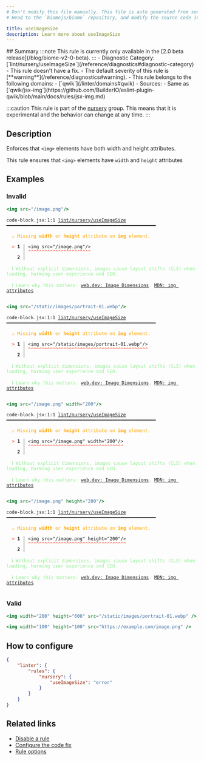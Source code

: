 ```yaml
---
# Don't modify this file manually. This file is auto generated from source, and you will lose your changes next time the website is built.
# Head to the `biomejs/biome` repository, and modify the source code in there.

title: useImageSize
description: Learn more about useImageSize
---
```


<Tabs>
<TabItem label="JSX and TSX" icon="seti:javascript">
## Summary
:::note
This rule is currently only available in the [2.0 beta release](/blog/biome-v2-0-beta).
:::
- Diagnostic Category: [`lint/nursery/useImageSize`](/reference/diagnostics#diagnostic-category)
- This rule doesn't have a fix.
- The default severity of this rule is [**warning**](/reference/diagnostics#warning).
- This rule belongs to the following domains:
  - [`qwik`](/linter/domains#qwik)
- Sources: 
  - Same as [`qwik/jsx-img`](https://github.com/BuilderIO/eslint-plugin-qwik/blob/main/docs/rules/jsx-img.md)

:::caution
This rule is part of the [nursery](/linter/rules/#nursery) group. This means that it is experimental and the behavior can change at any time.
:::
## Description
Enforces that `<img>` elements have both width and height attributes.

This rule ensures that `<img>` elements have `width` and `height` attributes

## Examples

### Invalid

```jsx
<img src="/image.png"/>
```

<pre class="language-text"><code class="language-text">code-block.jsx:1:1 <a href="https://biomejs.dev/linter/rules/use-image-size">lint/nursery/useImageSize</a> ━━━━━━━━━━━━━━━━━━━━━━━━━━━━━━━━━━━━━━━━━━━━━━━━━━━━━━━<br /><br />  <strong><span style="color: Orange;">⚠</span></strong> <span style="color: Orange;">Missing </span><span style="color: Orange;"><strong>width</strong></span><span style="color: Orange;"> or </span><span style="color: Orange;"><strong>height</strong></span><span style="color: Orange;"> attribute on </span><span style="color: Orange;"><strong>img</strong></span><span style="color: Orange;"> element.</span><br />  <br />  <strong><span style="color: Tomato;">&gt;</span></strong> <strong>1 │ </strong>&lt;img src=&quot;/image.png&quot;/&gt;<br />   <strong>   │ </strong><strong><span style="color: Tomato;">^</span></strong><strong><span style="color: Tomato;">^</span></strong><strong><span style="color: Tomato;">^</span></strong><strong><span style="color: Tomato;">^</span></strong><strong><span style="color: Tomato;">^</span></strong><strong><span style="color: Tomato;">^</span></strong><strong><span style="color: Tomato;">^</span></strong><strong><span style="color: Tomato;">^</span></strong><strong><span style="color: Tomato;">^</span></strong><strong><span style="color: Tomato;">^</span></strong><strong><span style="color: Tomato;">^</span></strong><strong><span style="color: Tomato;">^</span></strong><strong><span style="color: Tomato;">^</span></strong><strong><span style="color: Tomato;">^</span></strong><strong><span style="color: Tomato;">^</span></strong><strong><span style="color: Tomato;">^</span></strong><strong><span style="color: Tomato;">^</span></strong><strong><span style="color: Tomato;">^</span></strong><strong><span style="color: Tomato;">^</span></strong><strong><span style="color: Tomato;">^</span></strong><strong><span style="color: Tomato;">^</span></strong><strong><span style="color: Tomato;">^</span></strong><strong><span style="color: Tomato;">^</span></strong><br />    <strong>2 │ </strong><br />  <br />  <strong><span style="color: lightgreen;">ℹ</span></strong> <span style="color: lightgreen;">Without explicit dimensions, images cause layout shifts (CLS) when loading, harming user experience and SEO.</span><br />  <br />  <strong><span style="color: lightgreen;">ℹ</span></strong> <span style="color: lightgreen;">Learn why this matters: </span><span style="color: lightgreen;"><a href="https://web.dev/optimize-cls/#images-without-dimensions">web.dev: Image Dimensions</a></span><span style="color: lightgreen;">, </span><span style="color: lightgreen;"><a href="https://developer.mozilla.org/en-US/docs/Web/HTML/Element/img#attributes">MDN: img attributes</a></span><br />  <br /></code></pre>

```jsx
<img src="/static/images/portrait-01.webp"/>
```

<pre class="language-text"><code class="language-text">code-block.jsx:1:1 <a href="https://biomejs.dev/linter/rules/use-image-size">lint/nursery/useImageSize</a> ━━━━━━━━━━━━━━━━━━━━━━━━━━━━━━━━━━━━━━━━━━━━━━━━━━━━━━━<br /><br />  <strong><span style="color: Orange;">⚠</span></strong> <span style="color: Orange;">Missing </span><span style="color: Orange;"><strong>width</strong></span><span style="color: Orange;"> or </span><span style="color: Orange;"><strong>height</strong></span><span style="color: Orange;"> attribute on </span><span style="color: Orange;"><strong>img</strong></span><span style="color: Orange;"> element.</span><br />  <br />  <strong><span style="color: Tomato;">&gt;</span></strong> <strong>1 │ </strong>&lt;img src=&quot;/static/images/portrait-01.webp&quot;/&gt;<br />   <strong>   │ </strong><strong><span style="color: Tomato;">^</span></strong><strong><span style="color: Tomato;">^</span></strong><strong><span style="color: Tomato;">^</span></strong><strong><span style="color: Tomato;">^</span></strong><strong><span style="color: Tomato;">^</span></strong><strong><span style="color: Tomato;">^</span></strong><strong><span style="color: Tomato;">^</span></strong><strong><span style="color: Tomato;">^</span></strong><strong><span style="color: Tomato;">^</span></strong><strong><span style="color: Tomato;">^</span></strong><strong><span style="color: Tomato;">^</span></strong><strong><span style="color: Tomato;">^</span></strong><strong><span style="color: Tomato;">^</span></strong><strong><span style="color: Tomato;">^</span></strong><strong><span style="color: Tomato;">^</span></strong><strong><span style="color: Tomato;">^</span></strong><strong><span style="color: Tomato;">^</span></strong><strong><span style="color: Tomato;">^</span></strong><strong><span style="color: Tomato;">^</span></strong><strong><span style="color: Tomato;">^</span></strong><strong><span style="color: Tomato;">^</span></strong><strong><span style="color: Tomato;">^</span></strong><strong><span style="color: Tomato;">^</span></strong><strong><span style="color: Tomato;">^</span></strong><strong><span style="color: Tomato;">^</span></strong><strong><span style="color: Tomato;">^</span></strong><strong><span style="color: Tomato;">^</span></strong><strong><span style="color: Tomato;">^</span></strong><strong><span style="color: Tomato;">^</span></strong><strong><span style="color: Tomato;">^</span></strong><strong><span style="color: Tomato;">^</span></strong><strong><span style="color: Tomato;">^</span></strong><strong><span style="color: Tomato;">^</span></strong><strong><span style="color: Tomato;">^</span></strong><strong><span style="color: Tomato;">^</span></strong><strong><span style="color: Tomato;">^</span></strong><strong><span style="color: Tomato;">^</span></strong><strong><span style="color: Tomato;">^</span></strong><strong><span style="color: Tomato;">^</span></strong><strong><span style="color: Tomato;">^</span></strong><strong><span style="color: Tomato;">^</span></strong><strong><span style="color: Tomato;">^</span></strong><strong><span style="color: Tomato;">^</span></strong><strong><span style="color: Tomato;">^</span></strong><br />    <strong>2 │ </strong><br />  <br />  <strong><span style="color: lightgreen;">ℹ</span></strong> <span style="color: lightgreen;">Without explicit dimensions, images cause layout shifts (CLS) when loading, harming user experience and SEO.</span><br />  <br />  <strong><span style="color: lightgreen;">ℹ</span></strong> <span style="color: lightgreen;">Learn why this matters: </span><span style="color: lightgreen;"><a href="https://web.dev/optimize-cls/#images-without-dimensions">web.dev: Image Dimensions</a></span><span style="color: lightgreen;">, </span><span style="color: lightgreen;"><a href="https://developer.mozilla.org/en-US/docs/Web/HTML/Element/img#attributes">MDN: img attributes</a></span><br />  <br /></code></pre>

```jsx
<img src="/image.png" width="200"/>
```

<pre class="language-text"><code class="language-text">code-block.jsx:1:1 <a href="https://biomejs.dev/linter/rules/use-image-size">lint/nursery/useImageSize</a> ━━━━━━━━━━━━━━━━━━━━━━━━━━━━━━━━━━━━━━━━━━━━━━━━━━━━━━━<br /><br />  <strong><span style="color: Orange;">⚠</span></strong> <span style="color: Orange;">Missing </span><span style="color: Orange;"><strong>width</strong></span><span style="color: Orange;"> or </span><span style="color: Orange;"><strong>height</strong></span><span style="color: Orange;"> attribute on </span><span style="color: Orange;"><strong>img</strong></span><span style="color: Orange;"> element.</span><br />  <br />  <strong><span style="color: Tomato;">&gt;</span></strong> <strong>1 │ </strong>&lt;img src=&quot;/image.png&quot; width=&quot;200&quot;/&gt;<br />   <strong>   │ </strong><strong><span style="color: Tomato;">^</span></strong><strong><span style="color: Tomato;">^</span></strong><strong><span style="color: Tomato;">^</span></strong><strong><span style="color: Tomato;">^</span></strong><strong><span style="color: Tomato;">^</span></strong><strong><span style="color: Tomato;">^</span></strong><strong><span style="color: Tomato;">^</span></strong><strong><span style="color: Tomato;">^</span></strong><strong><span style="color: Tomato;">^</span></strong><strong><span style="color: Tomato;">^</span></strong><strong><span style="color: Tomato;">^</span></strong><strong><span style="color: Tomato;">^</span></strong><strong><span style="color: Tomato;">^</span></strong><strong><span style="color: Tomato;">^</span></strong><strong><span style="color: Tomato;">^</span></strong><strong><span style="color: Tomato;">^</span></strong><strong><span style="color: Tomato;">^</span></strong><strong><span style="color: Tomato;">^</span></strong><strong><span style="color: Tomato;">^</span></strong><strong><span style="color: Tomato;">^</span></strong><strong><span style="color: Tomato;">^</span></strong><strong><span style="color: Tomato;">^</span></strong><strong><span style="color: Tomato;">^</span></strong><strong><span style="color: Tomato;">^</span></strong><strong><span style="color: Tomato;">^</span></strong><strong><span style="color: Tomato;">^</span></strong><strong><span style="color: Tomato;">^</span></strong><strong><span style="color: Tomato;">^</span></strong><strong><span style="color: Tomato;">^</span></strong><strong><span style="color: Tomato;">^</span></strong><strong><span style="color: Tomato;">^</span></strong><strong><span style="color: Tomato;">^</span></strong><strong><span style="color: Tomato;">^</span></strong><strong><span style="color: Tomato;">^</span></strong><strong><span style="color: Tomato;">^</span></strong><br />    <strong>2 │ </strong><br />  <br />  <strong><span style="color: lightgreen;">ℹ</span></strong> <span style="color: lightgreen;">Without explicit dimensions, images cause layout shifts (CLS) when loading, harming user experience and SEO.</span><br />  <br />  <strong><span style="color: lightgreen;">ℹ</span></strong> <span style="color: lightgreen;">Learn why this matters: </span><span style="color: lightgreen;"><a href="https://web.dev/optimize-cls/#images-without-dimensions">web.dev: Image Dimensions</a></span><span style="color: lightgreen;">, </span><span style="color: lightgreen;"><a href="https://developer.mozilla.org/en-US/docs/Web/HTML/Element/img#attributes">MDN: img attributes</a></span><br />  <br /></code></pre>

```jsx
<img src="/image.png" height="200"/>
```

<pre class="language-text"><code class="language-text">code-block.jsx:1:1 <a href="https://biomejs.dev/linter/rules/use-image-size">lint/nursery/useImageSize</a> ━━━━━━━━━━━━━━━━━━━━━━━━━━━━━━━━━━━━━━━━━━━━━━━━━━━━━━━<br /><br />  <strong><span style="color: Orange;">⚠</span></strong> <span style="color: Orange;">Missing </span><span style="color: Orange;"><strong>width</strong></span><span style="color: Orange;"> or </span><span style="color: Orange;"><strong>height</strong></span><span style="color: Orange;"> attribute on </span><span style="color: Orange;"><strong>img</strong></span><span style="color: Orange;"> element.</span><br />  <br />  <strong><span style="color: Tomato;">&gt;</span></strong> <strong>1 │ </strong>&lt;img src=&quot;/image.png&quot; height=&quot;200&quot;/&gt;<br />   <strong>   │ </strong><strong><span style="color: Tomato;">^</span></strong><strong><span style="color: Tomato;">^</span></strong><strong><span style="color: Tomato;">^</span></strong><strong><span style="color: Tomato;">^</span></strong><strong><span style="color: Tomato;">^</span></strong><strong><span style="color: Tomato;">^</span></strong><strong><span style="color: Tomato;">^</span></strong><strong><span style="color: Tomato;">^</span></strong><strong><span style="color: Tomato;">^</span></strong><strong><span style="color: Tomato;">^</span></strong><strong><span style="color: Tomato;">^</span></strong><strong><span style="color: Tomato;">^</span></strong><strong><span style="color: Tomato;">^</span></strong><strong><span style="color: Tomato;">^</span></strong><strong><span style="color: Tomato;">^</span></strong><strong><span style="color: Tomato;">^</span></strong><strong><span style="color: Tomato;">^</span></strong><strong><span style="color: Tomato;">^</span></strong><strong><span style="color: Tomato;">^</span></strong><strong><span style="color: Tomato;">^</span></strong><strong><span style="color: Tomato;">^</span></strong><strong><span style="color: Tomato;">^</span></strong><strong><span style="color: Tomato;">^</span></strong><strong><span style="color: Tomato;">^</span></strong><strong><span style="color: Tomato;">^</span></strong><strong><span style="color: Tomato;">^</span></strong><strong><span style="color: Tomato;">^</span></strong><strong><span style="color: Tomato;">^</span></strong><strong><span style="color: Tomato;">^</span></strong><strong><span style="color: Tomato;">^</span></strong><strong><span style="color: Tomato;">^</span></strong><strong><span style="color: Tomato;">^</span></strong><strong><span style="color: Tomato;">^</span></strong><strong><span style="color: Tomato;">^</span></strong><strong><span style="color: Tomato;">^</span></strong><strong><span style="color: Tomato;">^</span></strong><br />    <strong>2 │ </strong><br />  <br />  <strong><span style="color: lightgreen;">ℹ</span></strong> <span style="color: lightgreen;">Without explicit dimensions, images cause layout shifts (CLS) when loading, harming user experience and SEO.</span><br />  <br />  <strong><span style="color: lightgreen;">ℹ</span></strong> <span style="color: lightgreen;">Learn why this matters: </span><span style="color: lightgreen;"><a href="https://web.dev/optimize-cls/#images-without-dimensions">web.dev: Image Dimensions</a></span><span style="color: lightgreen;">, </span><span style="color: lightgreen;"><a href="https://developer.mozilla.org/en-US/docs/Web/HTML/Element/img#attributes">MDN: img attributes</a></span><br />  <br /></code></pre>

### Valid

```jsx
<img width="200" height="600" src="/static/images/portrait-01.webp" />
```

```jsx
<img width="100" height="100" src="https://example.com/image.png" />
```

## How to configure
```json title="biome.json"
{
	"linter": {
		"rules": {
			"nursery": {
				"useImageSize": "error"
			}
		}
	}
}

```
## Related links

- [Disable a rule](/linter/#disable-a-rule)
- [Configure the code fix](/linter#configure-the-code-fix)
- [Rule options](/linter/#rule-options)

</TabItem>
</Tabs>

